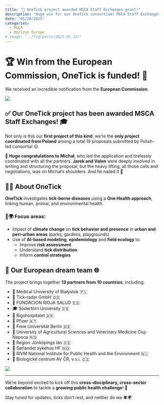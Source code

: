 ```yaml
---
title: "🎉 OneTick project awarded MSCA Staff Exchanges grant!"
description: "Huge win for our OneTick consortium! MSCA Staff Exchanges project officially funded by the European Commission!"
date: "05/20/2025"
categories:
  - MSCA
  - Horizon Europe
# image: "../fig/posts/2025_05_22/"
---
```


# 🏆 Win from the European Commission, **OneTick** is funded! 🎉

We received an incredible notification from the **European Commission**. 

![](fig/posts/2025_05_20/OneTick_logo.png)

## ✅ **Our OneTick project has been awarded MSCA Staff Exchanges!** 🎓

Not only is this our **first project of this kind**, we’re the **only project coordinated from Poland** among a total 19 proposals submitted by Polish-led consortia! 😲

👏 **Huge congratulations to Michał**, who led the application and tirelessly coordinated with all the partners. **Jarek and Valen** were deeply involved in writing and structuring the proposal, but the heavy lifting, all those calls and negotiations, was on Michał’s shoulders. And he nailed it 💪


## 🦠🧬 About OneTick

**OneTick** investigates **tick-borne diseases** using a **One Health approach**, linking human, animal, and environmental health.

### 🌱🌍 Focus areas:

- Impact of **climate change** on **tick behavior and presence** in **urban and peri-urban areas** (parks, gardens, playgrounds)
- Use of **AI-based modeling**, **epidemiology** and **field ecology** to:
  - Improve **risk assessment**
  - Understand **tick distribution**
  - Inform **control strategies**


## 🤝 Our European dream team 🌐

The project brings together **13 partners from 10 countries**, including:

- 🧭 Medical University of Białystok 🇵🇱
- 🧪 Tick-radar GmbH 🇩🇪  
- 🧬 FUNDACION RIOJA SALUD 🇪🇸  
- 🎓 Södertörn University 🇸🇪  
- 🏥 Rigshospitalet 🇩🇰  
- 💊 Pfizer 🇦🇹  
- 🧠 Freie Universität Berlin 🇩🇪  
- 🐾 University of Agricultural Sciences and Veterinary Medicine Cluj-Napoca 🇷🇴  
- 🏥 Region Jönköpings län 🇸🇪  
- 🏥 Sørlandet sykehus HF 🇳🇴  
- 🧫 RIVM National Institute for Public Health and the Environment 🇳🇱  
- 🔬 Biologické centrum AV ČR, v.v.i. 🇨🇿  

![](fig/posts/2025_05_20/onetick_consortium.png)

---

We’re beyond excited to kick off this **cross-disciplinary, cross-sector collaboration** to tackle a **growing public health challenge**! 💚

Stay tuned for updates, ticks don’t rest, and neither do we 🕷️🌍

